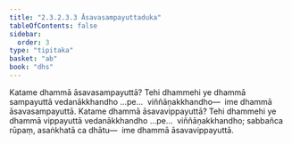 ```yaml
---
title: "2.3.2.3.3 Āsavasampayuttaduka"
tableOfContents: false
sidebar:
  order: 3
type: "tipitaka"
basket: "ab"
book: "dhs"
---
```



<DynamicBreadcrumb />

<Division number="1110" book="dhs">

<Paragraph number="1801" book="dhs">
Katame dhammā āsavasampayuttā? Tehi dhammehi ye dhammā sampayuttā vedanākkhandho …pe…  viññāṇakkhandho—  ime dhammā āsavasampayuttā.
</Paragraph>

</Division>
<Division number="1111" book="dhs">

<Paragraph number="1802" book="dhs">
Katame dhammā āsavavippayuttā? Tehi dhammehi ye dhammā vippayuttā vedanākkhandho …pe…  viññāṇakkhandho; sabbañca rūpaṃ, asaṅkhatā ca dhātu—  ime dhammā āsavavippayuttā.
</Paragraph>
</Division>